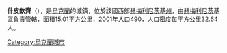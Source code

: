 {{coord|49|28|32|N|27|10|29|E|scale:100000|display=title}}

'''什皮欽齊'''（{{lang-uk|Шпичинці}}），是[[烏克蘭|烏克蘭]]的城鎮，位於該國西部[[赫梅利尼茨基州|赫梅利尼茨基州]]，由[[赫梅利尼茨基區|赫梅利尼茨基區]]負責管轄，面積15.01平方公里，2001年人口490，人口密度每平方公里32.64人。

{{Ukraine-geo-stub}}
[[Category:烏克蘭城市|Category:烏克蘭城市]]